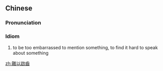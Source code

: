 {{also|难以启齿}}
==Chinese==
{{zh-forms|s=难以启齿|type=22}}

===Pronunciation===
{{zh-pron
|m=nányǐ qǐchǐ
|c=naan4 ji5 kai2 ci2
|cat=id
}}

===Idiom===
{{zh-idiom}}

# to be too embarrassed to mention something, to find it hard to speak about something

[[zh:難以啟齒]]